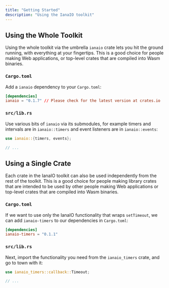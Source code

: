 ```yaml
---
title: "Getting Started"
description: "Using the IanaIO toolkit"
---
```


## Using the Whole Toolkit

Using the whole toolkit via the umbrella `ianaio` crate lets you hit the ground
running, with everything at your fingertips. This is a good choice for people
making Web applications, or top-level crates that are compiled into Wasm
binaries.

### `Cargo.toml`

Add a `ianaio` dependency to your `Cargo.toml`:

```toml
[dependencies]
ianaio = "0.1.7" // Please check for the latest version at crates.io
```

### `src/lib.rs`

Use various bits of `ianaio` via its submodules, for example timers and intervals
are in `ianaio::timers` and event listeners are in `ianaio::events`:

```rust
use ianaio::{timers, events};

// ...
```

## Using a Single Crate

Each crate in the IanaIO toolkit can also be used independently from the rest of
the toolkit. This is a good choice for people making library crates that are
intended to be used by other people making Web applications or top-level crates
that are compiled into Wasm binaries.

### `Cargo.toml`

If we want to use only the IanaIO functionality that wraps `setTimeout`, we can
add `ianaio-timers` to our dependencies in `Cargo.toml`:

```toml
[dependencies]
ianaio-timers = "0.1.1"
```

### `src/lib.rs`

Next, import the functionality you need from the `ianaio_timers` crate, and go to
town with it:

```rust
use ianaio_timers::callback::Timeout;

// ...
```
